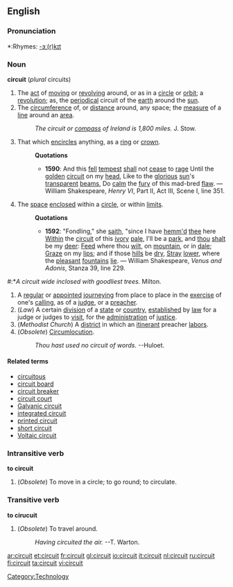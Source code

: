 ==English==

===Pronunciation===
*:Rhymes: [[Rhymes:English:-ɜː(r)kɪt|-ɜː(r)kɪt]]

===Noun===
'''circuit''' (''plural'' circuits)
#The [[act]] of [[moving]] or [[revolving]] around, or as in a [[circle]] or [[orbit]]; a [[revolution]]; as, the [[periodical]] circuit of the [[earth]] around the [[sun]].
#The [[circumference]] of, or [[distance]] around, any space; the [[measure]] of a [[line]] around an [[area]].
#:''The circuit or [[compass]] of Ireland is 1,800 miles.'' J. Stow.
#That which [[encircle]]s anything, as a [[ring]] or [[crown]].
#:'''Quotations'''
#:*'''1590''': And this [[fell]] [[tempest]] [[shall]] not [[cease]] to [[rage]] Until the [[golden]] [[circuit]] on my [[head]], Like to the [[glorious]] [[sun]]'s [[transparent]] [[beams]], Do [[calm]] the [[fury ]] of this mad-bred [[flaw]]. &mdash; William Shakespeare, ''Henry VI'', Part II, Act III, Scene I, line 351.
#The [[space]] [[enclose]]d within a [[circle]], or within [[limit]]s.
#:'''Quotations'''
#:*'''1592''': "Fondling," she [[saith]], "since I have [[ehm|hemm'd]] [[thee]] here [[Within]] the [[circuit]] of this [[ivory]] [[pale]], I'll be a [[park]], and [[thou]] [[shalt]] be my [[deer]]: [[Feed]] where thou [[wilt]], on [[mountain]], or in [[dale]]; [[Graze]] on my [[lips]]; and if those [[hill]]s be [[dry]], [[Stray]] [[lower]], where the [[pleasant]] [[fountain]]s [[lie]]. &mdash; William Shakespeare, ''Venus and Adonis'', Stanza 39, line 229.
<!-- You've gotta love Shakespeare. :-) -->
#:*''A circuit wide inclosed with goodliest trees.'' Milton.
#A [[regular]] or [[appoint]]ed [[journey]]ing from place to place in the [[exercise]] of one's [[calling]], as of a [[judge]], or a [[preacher]].
#(''Law'') A certain [[division]] of a [[state]] or [[country]], [[establish]]ed by [[law]] for a judge or judges to [[visit]], for the [[administration]] of [[justice]].
#(''Methodist Church'') A [[district]] in which an [[itinerant]] preacher [[labor]]s.
#(''Obsolete'') [[Circumlocution]].
#:''Thou hast used no circuit of words.'' --Huloet.

<!-- The deleted text is fomr Webster's 1913 if anyone wants it -->

====Related terms====
*[[circuitous]]
*[[circuit board]]
*[[circuit breaker]]
*[[circuit court]]
*[[Galvanic circuit]]
*[[integrated circuit]]
*[[printed circuit]]
*[[short circuit]]
*[[Voltaic circuit]]

===Intransitive verb===
'''to circuit'''
#(''Obsolete'') To move in a circle; to go round; to circulate. 
===Transitive verb===
'''to cirucuit'''
# (''Obsolete'') To travel around.
#: ''Having circuited the air.'' --T. Warton.
[[Category:Technology]]

[[ar:circuit]]
[[et:circuit]]
[[fr:circuit]]
[[gl:circuit]]
[[io:circuit]]
[[it:circuit]]
[[nl:circuit]]
[[ru:circuit]]
[[fi:circuit]]
[[ta:circuit]]
[[vi:circuit]]
